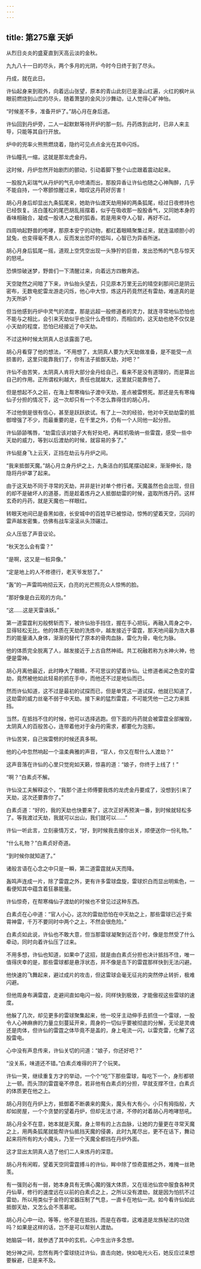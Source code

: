 ```yaml
---
---
---
```

title: 第275章 天妒
---





从烈日炎炎的盛夏直到天高云淡的金秋。

九九八十一日的尽头，两个多月的光阴，今时今日终于到了尽头。

丹成，就在此日。

许仙起身来到观外，向着远山张望，原本的青山此刻已是漫山红遍，火红的枫叶从眼前燃烧到山峦的尽头，随着萧瑟的金风沙沙舞动，让人觉得心旷神怡。

“时候差不多，准备开炉了。”胡心月在身后道。

许仙回到丹炉旁，二人一起默默等待开炉的那一刻。丹药炼到此时，已非人来主导，只能等其自行开放。

炉中的兜率火熊熊燃烧着，隐约可见点点金光在其中闪烁。

许仙瞳孔一缩，这就是那龙虎金丹。

这时候，丹炉忽然开始剧烈的颤动，引动着脚下整个山峦跟着震动起来。

一股股九彩瑞气从丹炉的气孔中喷涌而出，那股异香让许仙也随之心神陶醉，几乎不能自持，一个寒颤惊醒过来，暗叹这丹药好厉害！

胡心月身后却显出九条狐尾来，她助许仙渡天劫用掉的两条狐尾，经过日夜修持也已经恢复。洁白蓬松的尾巴胡乱摇摆着，似乎在吸收那一股股香气，又同她本身的香味相融合，凝成一股诱人之极的狐香。若是用来夺人心智，再好不过。

四周响起野兽的咆哮，那原本安宁的动物，都红着眼睛聚集过来，就连温顺胆小的鼠兔，也变得毫不畏人，反而发出恐吓的低叫，心智已为异香所迷。

胡心月身后狐尾一摇，道观上空凭空出现一头狰狞的巨兽，发出恐怖的气息与惊天的怒吼。

恐惧惊破迷梦，野兽们一下清醒过来，向着远方四散奔逃。

天空陡然之间暗了下来，许仙抬头望去，只见原本万里无云的晴空刹那间已是阴云密布，无数电蛇雷龙游走闪烁，他心中大惊，炼这丹药竟然还有雷劫，难道真的是为天所妒？

但当他感到丹炉中灵气的浓度，那是远超一般修道者的灵力，就连寻常地仙恐怕也不能与之相比，会引来天劫似乎也没什么奇怪的，而相应的，这天劫也绝不仅仅是小天劫的程度，恐怕已经接近了中天劫。

不过这种时候太阴真人总该露面了吧。

胡心月看穿了他的想法，“不用想了，太阴真人要为大天劫做准备，是不能受一点损害的，这里只能靠我们了，你有法子抵御天劫，对吧？”

许仙不由苦笑，太阴真人肯将大部分金丹给自己，看来不是没有道理的，而是算出自己的作用。正所谓权利越大，责任也就越大，这里就只能靠他了。

但是想起不久之前，在海上帮寒梅仙子渡中天劫，差点被雷劈死。那还是先有寒梅仙子分担的情况下，这一次却只有一个不怎么靠得住的胡心月。

不过他倒是很有信心，甚至是跃跃欲试。有了上一次的经验，他对中天劫劫雷的抵御增强了不少，而最重要的是，在千里之外，仍有一个人同他一起分担。

许仙舔舔嘴唇，“劫雷应该对娘子大有好处吧，再趁机吸纳一些雷霆，感受一些中天劫的威力，等到以后渡劫的时候，就容易的多了。”

许仙挺身飞上云天，正挡在劫云与丹炉之间。

“我来抵御天魔。”胡心月立身丹炉之上，九条洁白的狐尾摆动起来，渐渐伸长，隐隐将丹炉罩了起来。

由于这天劫不同于寻常的天劫，并非是针对单个修行者。天魔虽然也会出现，但目的却不是破坏人的道基，而是趁着炼丹之人抵御劫雷的时候，盗取所炼丹药。这样玄奇的丹药，就是天魔也一样眼红。

转眼天地间已是昏黑如夜，长安城中的百姓早已被惊动，惊怖的望着天空，沉闷的雷声越发密集，仿佛有战车滚滚从头顶碾过。

众人压低了声音议论。

“秋天怎么会有雷？”

“是啊，这又是一桩异像。”

“定是地上的人不修德行，老天爷发怒了。”

“轰”的一声雷鸣响彻云天，白亮的光芒照亮众人惊怖的脸。

“那好像是白云观的方向。”

“这……这是天雷诛妖。”

第一道雷霆利刃般劈斩而下，被许仙抬手挡住，握在手心把玩，再融入周身之中，显得轻松无比。他的体质在天劫的洗炼中，越发接近于雷霆，那天地间最为浩大暴烈的能量涌入身体，渐渐的替代了原本的骨肉血脉，雷化为骨，电化为脉。

他的体质完全脱离了人，越发接近于上古自然神祗。共工祝融若称为水神火神，他便是雷神。

胡心月离他最近，此时睁大了眼睛，不可思议的望着许仙。让修道者闻之色变的雷劫，竟然被他如此轻易的抓在手中，而他还不过是地仙而已。

然而许仙知道，这不过是最初的试探而已，但是单凭这一道试探，他就已知道了，这劫雷的威力丝毫不弱于中天劫。接下来的猛烈雷霆，不可能凭他一己之力来抵挡。

当然，在抵挡不住的时候，他可以选择逃跑。但下面的丹药就会被雷霆全部摧毁，太阴真人的百般苦心，连带着他对于金丹的需求，都要化为泡影。

许仙苦笑，自己挨雷劈的时候还真多啊。

他的心中忽然响起一个温柔典雅的声音，“官人，你又在帮什么人渡劫？”

这声音落在许仙的心里只觉宛如天籁，惊喜的道：“娘子，你终于上线了！”

“啊？”白素贞不解。

许仙没工夫解释这个，“我那个道士师傅要我炼的龙虎金丹要成了，没想到引来了天劫，这次还要靠你了。”

白素贞道：“好的，我的天劫也快要来了，这次正好再预演一番，到时候就轻松多了。等我渡过天劫，我就可以出山，我们就可以……”

许仙一听此言，立刻豪情万丈，“好，到时候我去接你出关，顺便送你一份礼物。”

“什么礼物？”白素贞好奇道。

“到时候你就知道了。”

诸般言语在心念之中只是一瞬，第二道雷霆就从天而降。

轰鸣声连成一片，除了雷霆之外，更有许多雷球盘旋，雷球炽白而显出明紫色，一看便知其中蕴含着狂暴能量。

许仙惊奇，在帮寒梅仙子渡劫的时候也不曾见过这种东西。

白素贞在心中道：“官人小心，这次的雷劫恐怕在中天劫之上，那些雷球已近于紫霄神雷，千万不要同时中两个之上，不然会很危险。”

白素贞如此说，许仙也不敢大意，但当那雷球凝聚到近百个时，像是忽然受了什么牵动，同时向着许仙压了过来。

不用多想，许仙也知道，如果中了这招，就是由白素贞分担也决计抵挡不住，唯一值得庆幸的是，那些雷球都是悬浮状态，并不像是击下的雷霆那样快到无法闪避。

他快速的飞舞起来，避过成片的攻击，但这雷球会毫无征兆的突然停止转折，极难闪避。

但他周身布满雷霆，走避间直如电闪一般，同样快到极致，才能傲视这些雷球的速度。

他躲了几次，却见更多的雷球聚集起来，他一咬牙主动伸手去抓住一个雷球，一股令人心神麻痹的力量立刻蔓延开来，周身的一切似乎要被彻底的分解，无论是灵魂还是肉体，但许仙的雷霆之体毕竟不是盖的，身上电流一闪，以雷克雷，化解了这股雷电。

心中没有声息传来，许仙关切的问道：“娘子，你还好吧？”

“没关系，味道还不错。”白素贞难得的开了个玩笑。

许仙一笑，继续重复方才的举动，一个个“吃”下那些雷球，每吃下一个，身形都顿上一顿。而头顶的雷霆毫不停息，若非他有白素贞的分担，早就支撑不住，白素贞的体质更在他之上。

胡心月则在丹炉上方，抵御着不断袭来的魔头，魔头有大有小，小只有拇指般，大却如房屋，一个个贪婪的望着丹炉，但却无法寸进，不停的对着胡心月咆哮怒吼。

胡心月全不在意，她本就是天魔，身上带有的上古血脉，让她的力量更在寻常天魔之上，用两条狐尾就能帮许仙抵挡天魔的侵袭，此时九尾尽出，更不在话下，舞动起来将所有的大小魔头，乃至一个天魔全都挡在丹炉外面。

这才显出太阴真人选了他们二人来炼丹的深意。

胡心月有闲暇，望着天空同雷霆搏斗的许仙，眸中除了惊奇震撼之外，难掩一丝艳羡。

有一强则必有一弱，她本身具有无惧心魔的强大体质，又在瑶池仙宫中服食各种灵丹仙草，修行的速度远在以前的白素贞之上，之所以没有渡劫，就是因为怕抗不过雷劫，所以用类似于金符的宝器压制了气息，一直卡在地仙一流。如今看许仙如此抵御天劫，又怎么会不羡慕呢。

胡心月心中一动，等等，他不是在抵挡，而是在吞噬，这难道是龙族秘法的功效吗？如果是这样的话，岂不是可以帮别人渡劫。

她脑袋一转，就参透了其中的玄机，心中生出许多念想。

她分神之间，忽然有两个雷球绕过许仙，直击向她，快如电光火石，她反应过来想要躲避，已是来不及。